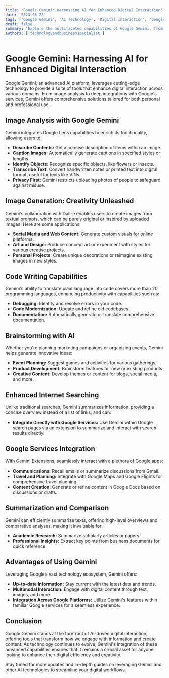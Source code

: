 ```yaml
---
title: 'Google Gemini: Harnessing AI for Enhanced Digital Interaction'
date: '2023-05-25'
tags: ['Google Gemini', 'AI Technology', 'Digital Interaction', 'Google Services']
draft: false
summary: "Explore the multifaceted capabilities of Google Gemini, from image analysis and generation to code writing and deep integration with Google services. This guide highlights how Gemini's AI-powered features can transform your digital tasks."
authors: ['technologyandbusinessspecialist']
---
```


# Google Gemini: Harnessing AI for Enhanced Digital Interaction

Google Gemini, an advanced AI platform, leverages cutting-edge technology to provide a suite of tools that enhance digital interaction across various domains. From image analysis to deep integrations with Google's services, Gemini offers comprehensive solutions tailored for both personal and professional use.

## Image Analysis with Google Gemini

Gemini integrates Google Lens capabilities to enrich its functionality, allowing users to:

- **Describe Contents:** Get a concise description of items within an image.
- **Caption Images:** Automatically generate captions in specified styles or lengths.
- **Identify Objects:** Recognize specific objects, like flowers or insects.
- **Transcribe Text:** Convert handwritten notes or printed text into digital format, useful for texts like VINs.
- **Privacy First:** Gemini restricts uploading photos of people to safeguard against misuse.

## Image Generation: Creativity Unleashed

Gemini's collaboration with Dall-e enables users to create images from textual prompts, which can be purely original or inspired by uploaded images. Here are some applications:

- **Social Media and Web Content:** Generate custom visuals for online platforms.
- **Art and Design:** Produce concept art or experiment with styles for various creative projects.
- **Personal Projects:** Create unique decorations or reimagine existing images in new styles.

## Code Writing Capabilities

Gemini's ability to translate plain language into code covers more than 20 programming languages, enhancing productivity with capabilities such as:

- **Debugging:** Identify and resolve errors in your code.
- **Code Modernization:** Update and refine old codebases.
- **Documentation:** Automatically generate or translate comprehensive documentation.

## Brainstorming with AI

Whether you're planning marketing campaigns or organizing events, Gemini helps generate innovative ideas:

- **Event Planning:** Suggest games and activities for various gatherings.
- **Product Development:** Brainstorm features for new or existing products.
- **Creative Content:** Develop themes or content for blogs, social media, and more.

## Enhanced Internet Searching

Unlike traditional searches, Gemini summarizes information, providing a concise overview instead of a list of links, and can:

- **Integrate Directly with Google Services:** Use Gemini within Google search pages via an extension to summarize and interact with search results directly.

## Google Services Integration

With Gemini Extensions, seamlessly interact with a plethora of Google apps:

- **Communications:** Recall emails or summarize discussions from Gmail.
- **Travel and Planning:** Integrate with Google Maps and Google Flights for comprehensive travel planning.
- **Content Creation:** Generate or refine content in Google Docs based on discussions or drafts.

## Summarization and Comparison

Gemini can efficiently summarize texts, offering high-level overviews and comparative analyses, making it invaluable for:

- **Academic Research:** Summarize scholarly articles or papers.
- **Professional Insights:** Extract key points from business documents for quick reference.

## Advantages of Using Gemini

Leveraging Google’s vast technology ecosystem, Gemini offers:

- **Up-to-date Information:** Stay current with the latest data and trends.
- **Multimodal Interaction:** Engage with digital content through text, images, and more.
- **Integration Across Google Platforms:** Utilize Gemini's features within familiar Google services for a seamless experience.

## Conclusion

Google Gemini stands at the forefront of AI-driven digital interaction, offering tools that transform how we engage with information and create content. As technology continues to evolve, Gemini's integration of these advanced capabilities ensures that it remains a crucial asset for anyone looking to enhance their digital efficiency and creativity.

Stay tuned for more updates and in-depth guides on leveraging Gemini and other AI technologies to streamline your digital workflows.
